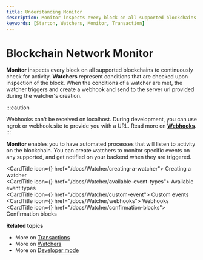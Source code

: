 ```yaml
---
title: Understanding Monitor
description: Monitor inspects every block on all supported blockchains to continuously check for activity..
keywords: [Starton, Watchers, Monitor, Transaction]
---
```


# Blockchain Network Monitor

**Monitor** inspects every block on all supported blockchains to continuously check for activity.
**Watchers** represent conditions that are checked upon inspection of the block.
When the conditions of a watcher are met, the watcher triggers and create a webhook and send to the server url provided during the watcher's creation.

:::caution 

Webhooks can't be received on localhost. During development, you can use ngrok or webhook.site to provide you with a URL. Read more on [**Webhooks**](https://docs.starton.com/docs/Tutorials/testing-webhooks-locally-ngrok). 
:::

**Monitor** enables you to have automated processes that will listen to activity on the blockchain. You can create watchers to monitor specific events on any supported, and get notified on your backend when they are triggered.



<CardTitle icon={<Starton fill='primary' />} href="/docs/Watcher/creating-a-watcher">
Creating a watcher
</CardTitle>
<br/>
<CardTitle icon={<Starton fill='primary' />} href="/docs/Watcher/available-event-types">
Available event types
</CardTitle>
<br/>
<CardTitle icon={<Starton fill='primary' />} href="/docs/Watcher/custom-event">
Custom events
</CardTitle>
<br/>
<CardTitle icon={<Starton fill='primary' />} href="/docs/Watcher/webhooks">
Webhooks
</CardTitle>
<br/>
<CardTitle icon={<Starton fill='primary' />} href="/docs/Watcher/confirmation-blocks">
Confirmation blocks
</CardTitle>
<br/>


**Related topics**

-   More on [Transactions](/Transactions/creating-a-transaction.mdx)
-   More on [Watchers](creating-a-watcher.mdx)
-   More on [Developer mode](/Developer/Discovering-coding-interface.md)
